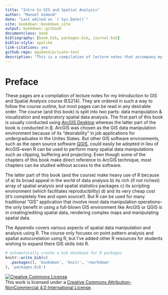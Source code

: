 ```yaml
--- 
title: "Intro to GIS and Spatial Analysis"
author: "Manuel Gimond"
date: "Last edited on `r Sys.Date()`"
site: bookdown::bookdown_site
output: bookdown::gitbook
documentclass: book
bibliography: [book.bib, packages.bib, journal.bib]
biblio-style: apalike
link-citations: yes
github-repo: mgimond/private-test
description: "This is a compilation of lecture notes that accompany my Intro to GIS and Spatial Analysis course."
---
```


# Preface {-}

These pages are a compilation of lecture notes for my Introduction to GIS and Spatial Analysis course (ES214). They are ordered in such a way to follow the course outline, but most pages can be read in any desirable order. The course (and this book) is split into two parts: data manipulation & visualization and exploratory spatial data analysis. The first part of this book is usually conducted using [ArcGIS Desktop](http://desktop.arcgis.com) whereas the latter part of the book is conducted in [R](https://www.r-project.org/). ArcGIS was chosen as the GIS data manipulation environment because of its "desirability" in job applications for undergraduates in the Unites States. But other GIS software environments, such as the open source software [QGIS](http://qgis.org), could easily be adopted in lieu of ArcGIS--even R can be used to perform many spatial data manipulations such as clipping, buffering and projecting. Even though some of the chapters of this book make direct reference to ArcGIS technique, most chapters can be studied without access to the software.

The latter part of this book (and the course) make heavy use of R because of a) its broad appeal in the world of data analysis b) its rich (if not richest) array of spatial analysis and spatial statistics packages c) its scripting environment (which facilitates reproducibility) d) and its very cheap cost (it's completely free and open source!). But R can be used for many traditional "GIS" application that involve most data manipulation operations--the only benefit in using a full-blown GIS environment like ArcGIS or QGIS is in creating/editing spatial data, rendering complex maps and manipulating spatial data.

The Appendix covers various aspects of spatial data manipulation and analysis using R. The course only focuses on point pattern analysis and spatial autocorelation using R, but I've added other R resources for students wishing to expand there GIS skills into R.


```r
# automatically create a bib database for R packages
knitr::write_bib(c(
  .packages(), 'bookdown', 'knitr', 'rmarkdown'
), 'packages.bib')
```

<a rel="license" href="http://creativecommons.org/licenses/by-nc/4.0/"><img alt="Creative Commons License" style="border-width:0" src="https://i.creativecommons.org/l/by-nc/4.0/88x31.png" /></a><br />This work is licensed under a <a rel="license" href="http://creativecommons.org/licenses/by-nc/4.0/">Creative Commons Attribution-NonCommercial 4.0 International License</a>.
